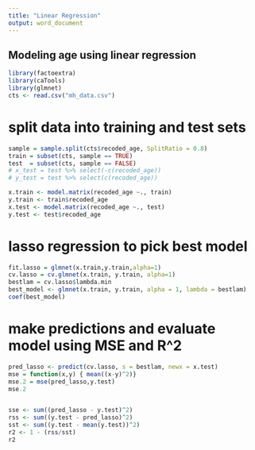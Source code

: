 ---
title: "Linear Regression"
output: word_document
---

## Modeling age using linear regression 

```{r}
library(factoextra)
library(caTools)
library(glmnet)
cts <- read.csv("mh_data.csv")
```

# split data into training and test sets
```{r}
sample = sample.split(cts$recoded_age, SplitRatio = 0.8)
train = subset(cts, sample == TRUE)
test  = subset(cts, sample == FALSE)
# x_test = test %>% select(-c(recoded_age))
# y_test = test %>% select(c(recoded_age))

x.train <- model.matrix(recoded_age ~., train)
y.train <- train$recoded_age
x.test <- model.matrix(recoded_age ~., test)
y.test <- test$recoded_age
```

# lasso regression to pick best model
```{r}
fit.lasso = glmnet(x.train,y.train,alpha=1)
cv.lasso = cv.glmnet(x.train, y.train, alpha=1)
bestlam = cv.lasso$lambda.min
best_model <- glmnet(x.train, y.train, alpha = 1, lambda = bestlam)
coef(best_model)
```

# make predictions and evaluate model using MSE and R^2
```{r}
pred_lasso <- predict(cv.lasso, s = bestlam, newx = x.test)
mse = function(x,y) { mean((x-y)^2)}
mse.2 = mse(pred_lasso,y.test)
mse.2


sse <- sum((pred_lasso - y.test)^2)
rss <- sum((y.test - pred_lasso)^2)
sst <- sum((y.test - mean(y.test))^2)
r2 <- 1 - (rss/sst)
r2
```


